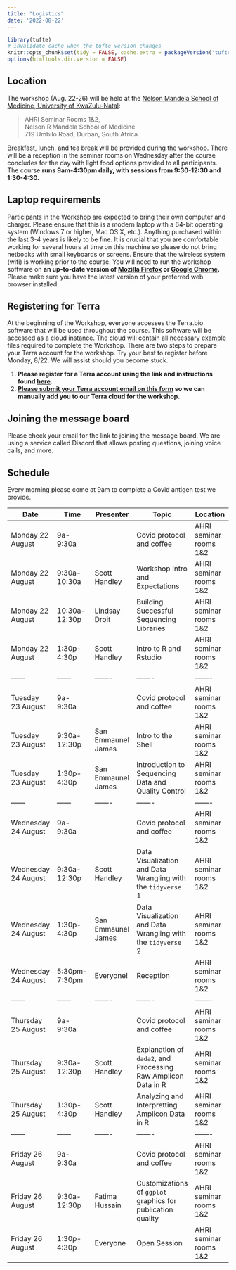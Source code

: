 ```yaml
---
title: "Logistics"
date: '2022-08-22'
---
```


```r
library(tufte)
# invalidate cache when the tufte version changes
knitr::opts_chunk$set(tidy = FALSE, cache.extra = packageVersion('tufte'))
options(htmltools.dir.version = FALSE)
```

## Location
The workshop (Aug. 22-26) will be held at the [Nelson Mandela School of Medicine, University of KwaZulu-Natal](https://www.google.com/maps/place/719+Umbilo+Rd,+Glenwood,+Durban,+4001,+South+Africa/@-29.8775513,30.9857393,15.28z/data=!4m5!3m4!1s0x1ef7a98881a87601:0xaf44019c640d0d69!8m2!3d-29.87845!4d30.990724?shorturl=1):

> AHRI Seminar Rooms 1&2,    
> Nelson R Mandela School of Medicine  
> 719 Umbilo Road, Durban, South Africa  

Breakfast, lunch, and tea break will be provided during the workshop. There will be a reception in the seminar rooms on Wednesday after the course concludes for the day with light food options provided to all participants. The course **runs 9am-4:30pm daily, with sessions from 9:30-12:30 and 1:30-4:30.**

## Laptop requirements

Participants in the Workshop are expected to bring their own computer and charger. Please ensure that this is a modern laptop with a 64-bit operating system (Windows 7 or higher, Mac OS X, etc.). Anything purchased within the last 3-4 years is likely to be fine. It is crucial that you are comfortable working for several hours at time on this machine so please do not bring netbooks with small keyboards or screens. Ensure that the wireless system (wifi) is working prior to the course.
You will need to run the workshop software on **an up-to-date version of [Mozilla Firefox](https://www.mozilla.org/en-US/firefox/new/) or [Google Chrome](https://www.google.com/chrome/).** Please make sure you have the latest version of your preferred web browser installed.

## Registering for Terra

At the beginning of the Workshop, everyone accesses the Terra.bio software that will be used throughout the course. This software will be accessed as a cloud instance. The cloud will contain all necessary example files required to complete the Workshop.
There are two steps to prepare your Terra account for the workshop. Try your best to register before Monday, 8/22. We will assist should you become stuck.  

1. **Please register for a Terra account using the link and instructions found [here](https://support.terra.bio/hc/en-us/articles/360028235911).**  
2. **[Please submit your Terra account email on this form](https://forms.gle/anEvCVCaCLZsV1GS6) so we can manually add you to our Terra cloud for the workshop.**  

## Joining the message board

Please check your email for the link to joining the message board. We are using a service called Discord that allows posting questions, joining voice calls, and more.

## Schedule 

Every morning please come at 9am to complete a Covid antigen test we provide.

| Date | Time|Presenter|Topic|Location|
| ------ | ------ | ------- | ------- | ------- |
| Monday 22 August  | 9a-9:30a |  | Covid protocol and coffee | AHRI seminar rooms 1&2 |
| Monday 22 August  | 9:30a-10:30a | Scott Handley | Workshop Intro and Expectations | AHRI seminar rooms 1&2 |
| Monday 22 August  | 10:30a-12:30p | Lindsay Droit | Building Successful Sequencing Libraries | AHRI seminar rooms 1&2 |
| Monday 22 August | 1:30p-4:30p | Scott Handley | Intro to R and Rstudio  | AHRI seminar rooms 1&2 |
| ------ | ------ | ------- | ------- | ------- |
| Tuesday 23 August  | 9a-9:30a |  | Covid protocol and coffee | AHRI seminar rooms 1&2 |
| Tuesday 23 August  | 9:30a-12:30p | San Emmaunel James | Intro to the Shell  | AHRI seminar rooms 1&2 |
| Tuesday 23 August | 1:30p-4:30p | San Emmaunel James  | Introduction to Sequencing Data and Quality Control | AHRI seminar rooms 1&2 |
| ------ | ------ | ------- | ------- | ------- |
| Wednesday 24 August  | 9a-9:30a |  | Covid protocol and coffee | AHRI seminar rooms 1&2 |
| Wednesday 24 August  | 9:30a-12:30p | Scott Handley | Data Visualization and Data Wrangling with the `tidyverse` 1 | AHRI seminar rooms 1&2 |
| Wednesday 24 August | 1:30p-4:30p | San Emmaunel James | Data Visualization and Data Wrangling with the `tidyverse` 2 | AHRI seminar rooms 1&2 |
| Wednesday 24 August | 5:30pm-7:30pm | Everyone! | Reception | AHRI seminar rooms 1&2 |
| ------ | ------ | ------- | ------- | ------- |
| Thursday 25 August  | 9a-9:30a |  | Covid protocol and coffee | AHRI seminar rooms 1&2 |
| Thursday 25 August | 9:30a-12:30p | Scott Handley | Explanation of `dada2`, and Processing Raw Amplicon Data in R | AHRI seminar rooms 1&2 |
| Thursday 25 August  | 1:30p-4:30p | Scott Handley | Analyzing and Interpretting Amplicon Data in R | AHRI seminar rooms 1&2 |
| ------ | ------ | ------- | ------- | ------- |
| Friday 26 August  | 9a-9:30a |  | Covid protocol and coffee | AHRI seminar rooms 1&2 |
| Friday 26 August  | 9:30a-12:30p | Fatima Hussain | Customizations of `ggplot` graphics for publication quality | AHRI seminar rooms 1&2 |
| Friday 26 August  | 1:30p-4:30p | Everyone | Open Session  | AHRI seminar rooms 1&2 |

